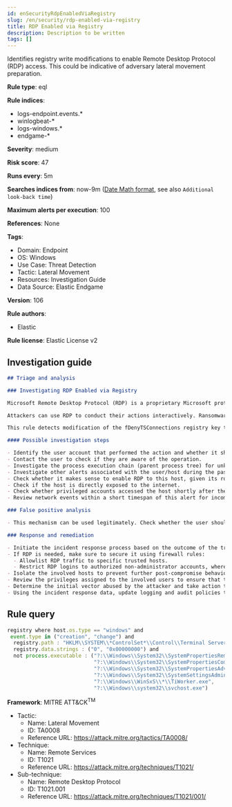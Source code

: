```yaml
---
id: enSecurityRdpEnabledViaRegistry
slug: /en/security/rdp-enabled-via-registry
title: RDP Enabled via Registry
description: Description to be written
tags: []
---
```


<div id="rdp-enabled-via-registry"></div>

Identifies registry write modifications to enable Remote Desktop Protocol (RDP) access. This could be indicative of adversary lateral movement preparation.

**Rule type**: eql

**Rule indices**: 

* logs-endpoint.events.*
* winlogbeat-*
* logs-windows.*
* endgame-*

**Severity**: medium

**Risk score**: 47

**Runs every**: 5m

**Searches indices from**: now-9m ([Date Math format](((ref))/common-options.html#date-math), see also <DocLink id="enSecurityRulesUiCreate" section="set-the-rules-schedule">`Additional look-back time`</DocLink>)

**Maximum alerts per execution**: 100

**References**: None

**Tags**: 

* Domain: Endpoint
* OS: Windows
* Use Case: Threat Detection
* Tactic: Lateral Movement
* Resources: Investigation Guide
* Data Source: Elastic Endgame

**Version**: 106

**Rule authors**: 

* Elastic

**Rule license**: Elastic License v2

## Investigation guide

```markdown
## Triage and analysis

### Investigating RDP Enabled via Registry

Microsoft Remote Desktop Protocol (RDP) is a proprietary Microsoft protocol that enables remote connections to other computers, typically over TCP port 3389.

Attackers can use RDP to conduct their actions interactively. Ransomware operators frequently use RDP to access victim servers, often using privileged accounts.

This rule detects modification of the fDenyTSConnections registry key to the value `0`, which specifies that remote desktop connections are enabled. Attackers can abuse remote registry, use psexec, etc., to enable RDP and move laterally.

#### Possible investigation steps

- Identify the user account that performed the action and whether it should perform this kind of action.
- Contact the user to check if they are aware of the operation.
- Investigate the process execution chain (parent process tree) for unknown processes. Examine their executable files for prevalence, whether they are located in expected locations, and if they are signed with valid digital signatures.
- Investigate other alerts associated with the user/host during the past 48 hours.
- Check whether it makes sense to enable RDP to this host, given its role in the environment.
- Check if the host is directly exposed to the internet.
- Check whether privileged accounts accessed the host shortly after the modification.
- Review network events within a short timespan of this alert for incoming RDP connection attempts.

### False positive analysis

- This mechanism can be used legitimately. Check whether the user should be performing this kind of activity, whether they are aware of it, whether RDP should be open, and whether the action exposes the environment to unnecessary risks.

### Response and remediation

- Initiate the incident response process based on the outcome of the triage.
- If RDP is needed, make sure to secure it using firewall rules:
  - Allowlist RDP traffic to specific trusted hosts.
  - Restrict RDP logins to authorized non-administrator accounts, where possible.
- Isolate the involved hosts to prevent further post-compromise behavior.
- Review the privileges assigned to the involved users to ensure that the least privilege principle is being followed.
- Determine the initial vector abused by the attacker and take action to prevent reinfection through the same vector.
- Using the incident response data, update logging and audit policies to improve the mean time to detect (MTTD) and the mean time to respond (MTTR).
```

## Rule query

```js
registry where host.os.type == "windows" and 
 event.type in ("creation", "change") and
  registry.path : "HKLM\\SYSTEM\\*ControlSet*\\Control\\Terminal Server\\fDenyTSConnections" and
  registry.data.strings : ("0", "0x00000000") and
  not process.executable : ("?:\\Windows\\System32\\SystemPropertiesRemote.exe", 
                            "?:\\Windows\\System32\\SystemPropertiesComputerName.exe", 
                            "?:\\Windows\\System32\\SystemPropertiesAdvanced.exe", 
                            "?:\\Windows\\System32\\SystemSettingsAdminFlows.exe", 
                            "?:\\Windows\\WinSxS\\*\\TiWorker.exe", 
                            "?:\\Windows\\system32\\svchost.exe")

```

**Framework**: MITRE ATT&CK<sup>TM</sup>

* Tactic:
    * Name: Lateral Movement
    * ID: TA0008
    * Reference URL: https://attack.mitre.org/tactics/TA0008/
* Technique:
    * Name: Remote Services
    * ID: T1021
    * Reference URL: https://attack.mitre.org/techniques/T1021/
* Sub-technique:
    * Name: Remote Desktop Protocol
    * ID: T1021.001
    * Reference URL: https://attack.mitre.org/techniques/T1021/001/

